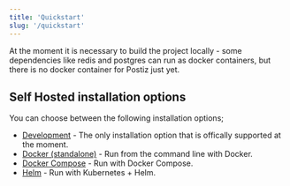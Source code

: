 ```yaml
---
title: 'Quickstart'
slug: '/quickstart'
---
```


At the moment it is necessary to build the project locally - some dependencies 
like redis and postgres can run as docker containers, but there is no docker 
container for Postiz just yet.

## Self Hosted installation options

You can choose between the following installation options;

* [Development](/installation/development) - The only installation option that is offically supported at the moment.
* [Docker (standalone)](/installation/docker) - Run from the command line with Docker.
* [Docker Compose](/installation/docker-compose) - Run with Docker Compose.
* [Helm](/installation/kubernetes-helm) - Run with Kubernetes + Helm.


